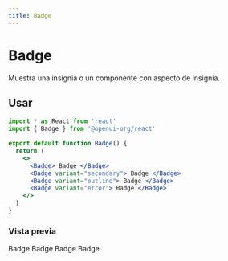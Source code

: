 ```yaml
---
title: Badge
---
```



# Badge

Muestra una insignia o un componente con aspecto de insignia.

## Usar

```jsx
import * as React from 'react'
import { Badge } from '@openui-org/react'

export default function Badge() {
  return (
    <>
      <Badge> Badge </Badge>
      <Badge variant="secondary"> Badge </Badge>
      <Badge variant="outline"> Badge </Badge>
      <Badge variant="error"> Badge </Badge>
    </>
  )
}
```

### Vista previa

<div className="mt-2 ring-offset-background focus-visible:outline-none focus-visible:ring-2 focus-visible:ring-ring focus-visible:ring-offset-2 relative rounded-md border">
  <div className="theme-zinc w-full">
    <div className="preview flex min-h-[350px] w-full justify-center p-20 items-center">
      <div className="w-full flex items-center justify-center gap-4">
        <Badge> Badge </Badge>
        <Badge variant="secondary"> Badge </Badge>
        <Badge variant="outline"> Badge </Badge>
        <Badge variant="error"> Badge </Badge>
      </div>
    </div>
  </div>
</div>
